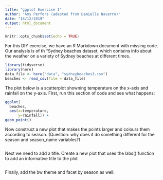 ```yaml
---
title: "ggplot Exercise 1"
author: "Amy Perfors (adapted from Danielle Navarro)"
date: "18/12/2019"
output: html_document
---
```


```r
knitr::opts_chunk$set(echo = TRUE)
```

For this DIY exercise, we have an R Markdown document with missing code. Our analysis is of th "Sydney beaches dataset, which contains info about the weather on a variety of Sydney beaches at different times.

```r
library(tidyverse)
library(here)
data_file <- here("data", "sydneybeaches3.csv")
beaches <- read_csv(file = data_file)
```

The plot below is a scatterplot showning temperature on the x-axis and rainfall on the y-axis. First, run this section of code and see what happens:

```r
ggplot(
  beaches, 
  aes(x=temperature, 
      y=rainfall)) + 
geom_point()
```

Now construct a new plot that makes the points larger and colours them according to season. (Question: why does it do something different for the season and season_name variables?)

```r

```

Next we need to add a title. Create a new plot that uses the labs() function to add an informative title to the plot

```r

```

Finally, add the bw theme and facet by season as well.

```r

```